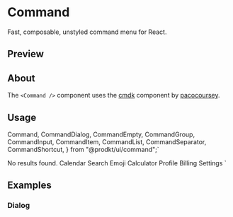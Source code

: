 

<Meta of={CommandStories} />

<PrimitiveDocsButton docsUrl='https://cmdk.paco.me/' />

# Command

Fast, composable, unstyled command menu for React.

## Preview

<Canvas of={CommandStories.Default} />

## About

The `<Command />` component uses the [cmdk](https://cmdk.paco.me/) component by [pacocoursey](https://twitter.com/pacocoursey).

## Usage

  Command,
  CommandDialog,
  CommandEmpty,
  CommandGroup,
  CommandInput,
  CommandItem,
  CommandList,
  CommandSeparator,
  CommandShortcut,
} from "@prodkt/ui/command";`

  <CommandInput placeholder="Type a command or search..." />
  <CommandList>
    <CommandEmpty>No results found.</CommandEmpty>
    <CommandGroup heading="Suggestions">
      <CommandItem>Calendar</CommandItem>
      <CommandItem>Search Emoji</CommandItem>
      <CommandItem>Calculator</CommandItem>
    </CommandGroup>
    <CommandSeparator />
    <CommandGroup heading="Settings">
      <CommandItem>Profile</CommandItem>
      <CommandItem>Billing</CommandItem>
      <CommandItem>Settings</CommandItem>
    </CommandGroup>
  </CommandList>
</Command>`

<Source code={importCode} language='ts' dark />
<Source code={usageCode} language='tsx' dark />

## Examples

### Dialog

<Canvas of={CommandStories.Dialog} />
